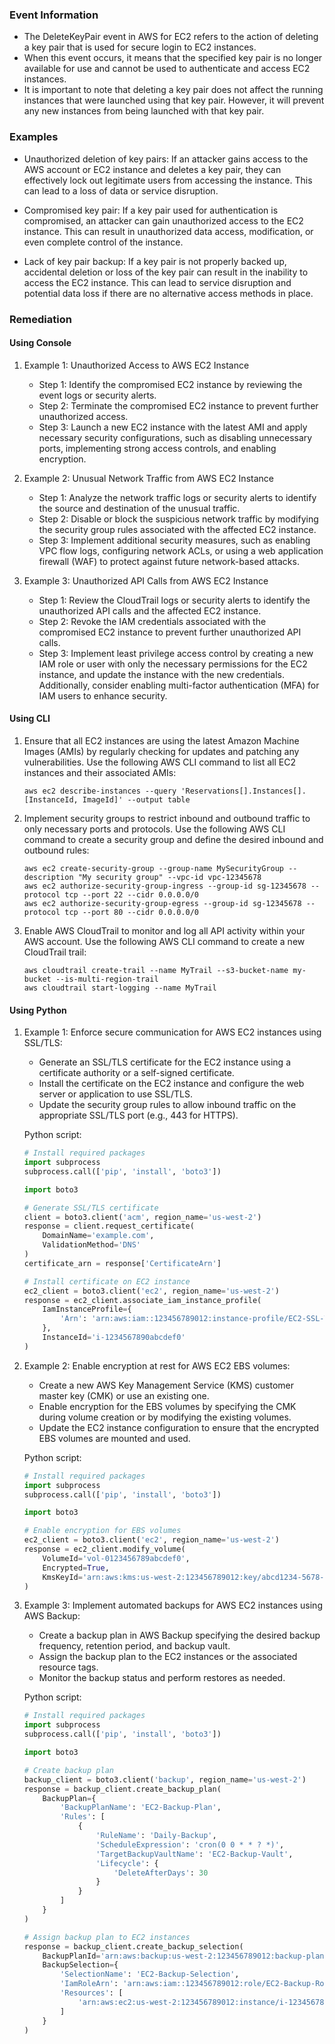 
### Event Information

- The DeleteKeyPair event in AWS for EC2 refers to the action of deleting a key pair that is used for secure login to EC2 instances.
- When this event occurs, it means that the specified key pair is no longer available for use and cannot be used to authenticate and access EC2 instances.
- It is important to note that deleting a key pair does not affect the running instances that were launched using that key pair. However, it will prevent any new instances from being launched with that key pair.


### Examples

- Unauthorized deletion of key pairs: If an attacker gains access to the AWS account or EC2 instance and deletes a key pair, they can effectively lock out legitimate users from accessing the instance. This can lead to a loss of data or service disruption.

- Compromised key pair: If a key pair used for authentication is compromised, an attacker can gain unauthorized access to the EC2 instance. This can result in unauthorized data access, modification, or even complete control of the instance.

- Lack of key pair backup: If a key pair is not properly backed up, accidental deletion or loss of the key pair can result in the inability to access the EC2 instance. This can lead to service disruption and potential data loss if there are no alternative access methods in place.

### Remediation

#### Using Console

1. Example 1: Unauthorized Access to AWS EC2 Instance
   - Step 1: Identify the compromised EC2 instance by reviewing the event logs or security alerts.
   - Step 2: Terminate the compromised EC2 instance to prevent further unauthorized access.
   - Step 3: Launch a new EC2 instance with the latest AMI and apply necessary security configurations, such as disabling unnecessary ports, implementing strong access controls, and enabling encryption.

2. Example 2: Unusual Network Traffic from AWS EC2 Instance
   - Step 1: Analyze the network traffic logs or security alerts to identify the source and destination of the unusual traffic.
   - Step 2: Disable or block the suspicious network traffic by modifying the security group rules associated with the affected EC2 instance.
   - Step 3: Implement additional security measures, such as enabling VPC flow logs, configuring network ACLs, or using a web application firewall (WAF) to protect against future network-based attacks.

3. Example 3: Unauthorized API Calls from AWS EC2 Instance
   - Step 1: Review the CloudTrail logs or security alerts to identify the unauthorized API calls and the affected EC2 instance.
   - Step 2: Revoke the IAM credentials associated with the compromised EC2 instance to prevent further unauthorized API calls.
   - Step 3: Implement least privilege access control by creating a new IAM role or user with only the necessary permissions for the EC2 instance, and update the instance with the new credentials. Additionally, consider enabling multi-factor authentication (MFA) for IAM users to enhance security.

#### Using CLI

1. Ensure that all EC2 instances are using the latest Amazon Machine Images (AMIs) by regularly checking for updates and patching any vulnerabilities. Use the following AWS CLI command to list all EC2 instances and their associated AMIs:

   ```
   aws ec2 describe-instances --query 'Reservations[].Instances[].[InstanceId, ImageId]' --output table
   ```

2. Implement security groups to restrict inbound and outbound traffic to only necessary ports and protocols. Use the following AWS CLI command to create a security group and define the desired inbound and outbound rules:

   ```
   aws ec2 create-security-group --group-name MySecurityGroup --description "My security group" --vpc-id vpc-12345678
   aws ec2 authorize-security-group-ingress --group-id sg-12345678 --protocol tcp --port 22 --cidr 0.0.0.0/0
   aws ec2 authorize-security-group-egress --group-id sg-12345678 --protocol tcp --port 80 --cidr 0.0.0.0/0
   ```

3. Enable AWS CloudTrail to monitor and log all API activity within your AWS account. Use the following AWS CLI command to create a new CloudTrail trail:

   ```
   aws cloudtrail create-trail --name MyTrail --s3-bucket-name my-bucket --is-multi-region-trail
   aws cloudtrail start-logging --name MyTrail
   ```

#### Using Python

1. Example 1: Enforce secure communication for AWS EC2 instances using SSL/TLS:
   - Generate an SSL/TLS certificate for the EC2 instance using a certificate authority or a self-signed certificate.
   - Install the certificate on the EC2 instance and configure the web server or application to use SSL/TLS.
   - Update the security group rules to allow inbound traffic on the appropriate SSL/TLS port (e.g., 443 for HTTPS).

   Python script:
   ```python
   # Install required packages
   import subprocess
   subprocess.call(['pip', 'install', 'boto3'])

   import boto3

   # Generate SSL/TLS certificate
   client = boto3.client('acm', region_name='us-west-2')
   response = client.request_certificate(
       DomainName='example.com',
       ValidationMethod='DNS'
   )
   certificate_arn = response['CertificateArn']

   # Install certificate on EC2 instance
   ec2_client = boto3.client('ec2', region_name='us-west-2')
   response = ec2_client.associate_iam_instance_profile(
       IamInstanceProfile={
           'Arn': 'arn:aws:iam::123456789012:instance-profile/EC2-SSL-TLS'
       },
       InstanceId='i-1234567890abcdef0'
   )
   ```

2. Example 2: Enable encryption at rest for AWS EC2 EBS volumes:
   - Create a new AWS Key Management Service (KMS) customer master key (CMK) or use an existing one.
   - Enable encryption for the EBS volumes by specifying the CMK during volume creation or by modifying the existing volumes.
   - Update the EC2 instance configuration to ensure that the encrypted EBS volumes are mounted and used.

   Python script:
   ```python
   # Install required packages
   import subprocess
   subprocess.call(['pip', 'install', 'boto3'])

   import boto3

   # Enable encryption for EBS volumes
   ec2_client = boto3.client('ec2', region_name='us-west-2')
   response = ec2_client.modify_volume(
       VolumeId='vol-0123456789abcdef0',
       Encrypted=True,
       KmsKeyId='arn:aws:kms:us-west-2:123456789012:key/abcd1234-5678-90ab-cdef-0123456789ab'
   )
   ```

3. Example 3: Implement automated backups for AWS EC2 instances using AWS Backup:
   - Create a backup plan in AWS Backup specifying the desired backup frequency, retention period, and backup vault.
   - Assign the backup plan to the EC2 instances or the associated resource tags.
   - Monitor the backup status and perform restores as needed.

   Python script:
   ```python
   # Install required packages
   import subprocess
   subprocess.call(['pip', 'install', 'boto3'])

   import boto3

   # Create backup plan
   backup_client = boto3.client('backup', region_name='us-west-2')
   response = backup_client.create_backup_plan(
       BackupPlan={
           'BackupPlanName': 'EC2-Backup-Plan',
           'Rules': [
               {
                   'RuleName': 'Daily-Backup',
                   'ScheduleExpression': 'cron(0 0 * * ? *)',
                   'TargetBackupVaultName': 'EC2-Backup-Vault',
                   'Lifecycle': {
                       'DeleteAfterDays': 30
                   }
               }
           ]
       }
   )

   # Assign backup plan to EC2 instances
   response = backup_client.create_backup_selection(
       BackupPlanId='arn:aws:backup:us-west-2:123456789012:backup-plan/abcd1234-5678-90ab-cdef-0123456789ab',
       BackupSelection={
           'SelectionName': 'EC2-Backup-Selection',
           'IamRoleArn': 'arn:aws:iam::123456789012:role/EC2-Backup-Role',
           'Resources': [
               'arn:aws:ec2:us-west-2:123456789012:instance/i-1234567890abcdef0'
           ]
       }
   )
   ```

